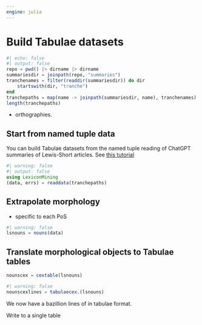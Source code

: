 ```yaml
---
engine: julia
---
```


# Build Tabulae datasets

```julia
#| echo: false
#| output: false
repo = pwd() |> dirname |> dirname
summariesdir = joinpath(repo, "summaries")
tranchenames = filter(readdir(summariesdir)) do dir
    startswith(dir, "tranche")
end
tranchepaths = map(name -> joinpath(summariesdir, name), tranchenames)
length(tranchepaths)
```


::: {.callout-caution title="Content TBA"}

- orthographies. 
:::


## Start from named tuple data

You can build Tabulae datasets from the named tuple reading of ChatGPT summaries of Lewis-Short articles. See [this tutorial](./readsummaries.qmd)
```julia
#| warning: false
#| output: false
using LexiconMining
(data, errs) = readdata(tranchepaths)
```

## Extrapolate morphology

- specific to each PoS 


```julia
#| warning: false
lsnouns = nouns(data)
```

## Translate morphological objects to Tabulae tables

```julia
nounscex = cextable(lsnouns)
```

```julia
#| warning: false
nounscexlines = tabulaecex.(lsnouns)
```

We now have a bazillion lines of in tabulae format.

Write to a single table
